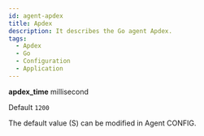 ```yaml
---
id: agent-apdex
title: Apdex
description: It describes the Go agent Apdex.
tags:
  - Apdex
  - Go
  - Configuration
  - Application
---
```


**apdex_time** <span class='type'>millisecond</span>

Default `1200`

The default value (S) can be modified in Agent CONFIG.


<Javaapdexdesc /> 
